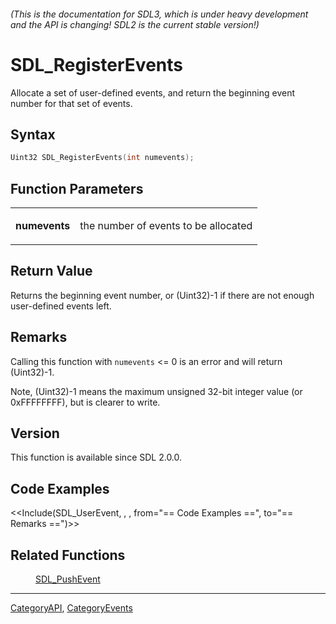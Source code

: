 ====== (This is the documentation for SDL3, which is under heavy development and the API is changing! SDL2 is the current stable version!) ======
= SDL_RegisterEvents =

Allocate a set of user-defined events, and return the beginning event number for that set of events.

== Syntax ==

<syntaxhighlight lang='c'>
Uint32 SDL_RegisterEvents(int numevents);
</syntaxhighlight>

== Function Parameters ==

{|
|'''numevents'''
|the number of events to be allocated
|}

== Return Value ==

Returns the beginning event number, or (Uint32)-1 if there are not enough
user-defined events left.

== Remarks ==

Calling this function with <code>numevents</code> <= 0 is an error and will
return (Uint32)-1.

Note, (Uint32)-1 means the maximum unsigned 32-bit integer value (or
0xFFFFFFFF), but is clearer to write.

== Version ==

This function is available since SDL 2.0.0.

== Code Examples ==

<<Include(SDL_UserEvent, , , from="== Code Examples ==", to="== Remarks ==")>>

== Related Functions ==

:[[SDL_PushEvent]]

----
[[CategoryAPI]], [[CategoryEvents]]


